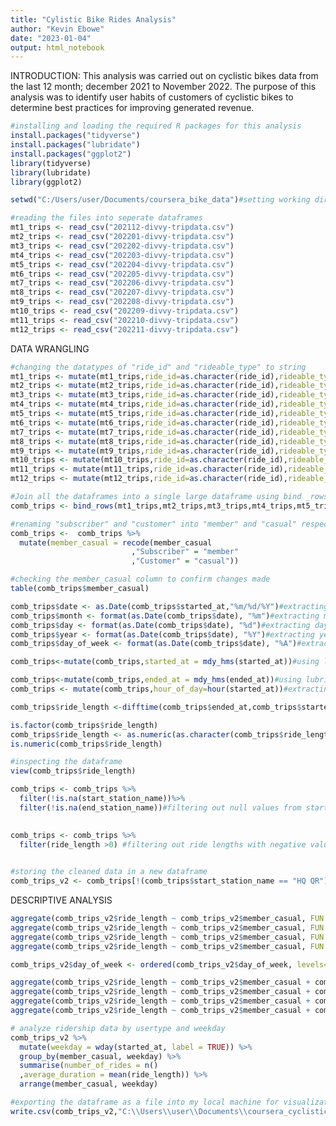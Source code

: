 ```yaml
---
title: "Cylistic Bike Rides Analysis"
author: "Kevin Ebowe"
date: "2023-01-04"
output: html_notebook
---
```

INTRODUCTION:
This analysis was carried out on cyclistic bikes data from the last 12 month; december 2021 to November 2022.
The purpose of this analysis was to identify user habits of customers of cyclistic bikes to determine best practices for improving generated revenue.


```r
#installing and loading the required R packages for this analysis
install.packages("tidyverse")
install.packages("lubridate")
install.packages("ggplot2")
library(tidyverse)
library(lubridate)
library(ggplot2)

```


```r
setwd("C:/Users/user/Documents/coursera_bike_data")#setting working directory to the file location

#reading the files into seperate dataframes
mt1_trips <- read_csv("202112-divvy-tripdata.csv")
mt2_trips <- read_csv("202201-divvy-tripdata.csv")
mt3_trips <- read_csv("202202-divvy-tripdata.csv")
mt4_trips <- read_csv("202203-divvy-tripdata.csv")
mt5_trips <- read_csv("202204-divvy-tripdata.csv")
mt6_trips <- read_csv("202205-divvy-tripdata.csv")
mt7_trips <- read_csv("202206-divvy-tripdata.csv")
mt8_trips <- read_csv("202207-divvy-tripdata.csv")
mt9_trips <- read_csv("202208-divvy-tripdata.csv")
mt10_trips <- read_csv("202209-divvy-tripdata.csv")
mt11_trips <- read_csv("202210-divvy-tripdata.csv")
mt12_trips <- read_csv("202211-divvy-tripdata.csv")

```

DATA WRANGLING

```r
#changing the datatypes of "ride_id" and "rideable_type" to string
mt1_trips <- mutate(mt1_trips,ride_id=as.character(ride_id),rideable_type=as.character(rideable_type))
mt2_trips <- mutate(mt2_trips,ride_id=as.character(ride_id),rideable_type=as.character(rideable_type))
mt3_trips <- mutate(mt3_trips,ride_id=as.character(ride_id),rideable_type=as.character(rideable_type))
mt4_trips <- mutate(mt4_trips,ride_id=as.character(ride_id),rideable_type=as.character(rideable_type))
mt5_trips <- mutate(mt5_trips,ride_id=as.character(ride_id),rideable_type=as.character(rideable_type))
mt6_trips <- mutate(mt6_trips,ride_id=as.character(ride_id),rideable_type=as.character(rideable_type))
mt7_trips <- mutate(mt7_trips,ride_id=as.character(ride_id),rideable_type=as.character(rideable_type))
mt8_trips <- mutate(mt8_trips,ride_id=as.character(ride_id),rideable_type=as.character(rideable_type))
mt9_trips <- mutate(mt9_trips,ride_id=as.character(ride_id),rideable_type=as.character(rideable_type))
mt10_trips <- mutate(mt10_trips,ride_id=as.character(ride_id),rideable_type=as.character(rideable_type))
mt11_trips <- mutate(mt11_trips,ride_id=as.character(ride_id),rideable_type=as.character(rideable_type))
mt12_trips <- mutate(mt12_trips,ride_id=as.character(ride_id),rideable_type=as.character(rideable_type))

```


```r
#Join all the dataframes into a single large dataframe using bind _rows function
comb_trips <- bind_rows(mt1_trips,mt2_trips,mt3_trips,mt4_trips,mt5_trips,mt6_trips,mt7_trips,mt8_trips,mt9_trips,mt10_trips,mt11_trips,mt12_trips)
```

```r
#renaming "subscriber" and "customer" into "member" and "casual" respectively for data consistency
comb_trips <-  comb_trips %>% 
  mutate(member_casual = recode(member_casual
                           ,"Subscriber" = "member"
                           ,"Customer" = "casual"))

```

```r
#checking the member_casual column to confirm changes made
table(comb_trips$member_casual)
```

```r

comb_trips$date <- as.Date(comb_trips$started_at,"%m/%d/%Y")#extracting date column from started_at
comb_trips$month <- format(as.Date(comb_trips$date), "%m")#extracting month column from started_at
comb_trips$day <- format(as.Date(comb_trips$date), "%d")#extracting day column from started_at
comb_trips$year <- format(as.Date(comb_trips$date), "%Y")#extracting year column from started_at
comb_trips$day_of_week <- format(as.Date(comb_trips$date), "%A")#extracting day_of_week column from started_at


```

```r

comb_trips<-mutate(comb_trips,started_at = mdy_hms(started_at))#using lubridate library to format started_at column 

comb_trips<-mutate(comb_trips,ended_at = mdy_hms(ended_at))#using lubridate library to format ended_at column 
comb_trips <- mutate(comb_trips,hour_of_day=hour(started_at))#extracting hour column from started_at

```

```r
comb_trips$ride_length <-difftime(comb_trips$ended_at,comb_trips$started_at,units='mins')#using POSIXct to create ride length column 


```


```r
is.factor(comb_trips$ride_length)
comb_trips$ride_length <- as.numeric(as.character(comb_trips$ride_length))
is.numeric(comb_trips$ride_length)

```

```r
#inspecting the dataframe
view(comb_trips$ride_length)

```


```r
comb_trips <- comb_trips %>% 
  filter(!is.na(start_station_name))%>%   
  filter(!is.na(end_station_name))#filtering out null values from start_station_name and end_station_name
  
```
```r
comb_trips <- comb_trips %>%
  filter(ride_length >0) #filtering out ride lengths with negative values
  
```




```r
#storing the cleaned data in a new dataframe 
comb_trips_v2 <- comb_trips[!(comb_trips$start_station_name == "HQ QR"),]

```


DESCRIPTIVE ANALYSIS

```r
aggregate(comb_trips_v2$ride_length ~ comb_trips_v2$member_casual, FUN = mean)#average ride length for each usertype
aggregate(comb_trips_v2$ride_length ~ comb_trips_v2$member_casual, FUN = median)#finding the nedian ride length for eeach usertype
aggregate(comb_trips_v2$ride_length ~ comb_trips_v2$member_casual, FUN = max)#finding the maximun ride length for each usertype
aggregate(comb_trips_v2$ride_length ~ comb_trips_v2$member_casual, FUN = min)#findingn the minimum ride length for each usertype


```

```r
comb_trips_v2$day_of_week <- ordered(comb_trips_v2$day_of_week, levels=c("Sunday", "Monday", "Tuesday", "Wednesday", "Thursday", "Friday", "Saturday"))#creating an order for the column "day_of_week"

```


```r
aggregate(comb_trips_v2$ride_length ~ comb_trips_v2$member_casual + comb_trips_v2$day_of_week, FUN = mean)#finding the average ride length for each usertype for every day of the week
aggregate(comb_trips_v2$ride_length ~ comb_trips_v2$member_casual + comb_trips_v2$day_of_week, FUN = median)#finding the median ride length for each usertype for every day of the week
aggregate(comb_trips_v2$ride_length ~ comb_trips_v2$member_casual + comb_trips_v2$day_of_week, FUN = max)#finding the maximum ride length for each usertype for every day of the week
aggregate(comb_trips_v2$ride_length ~ comb_trips_v2$member_casual + comb_trips_v2$day_of_week, FUN = min)#finding the minimum ride length for each usertype for every day of the week

```

```r
# analyze ridership data by usertype and weekday
comb_trips_v2 %>% 
  mutate(weekday = wday(started_at, label = TRUE)) %>%
  group_by(member_casual, weekday) %>%
  summarise(number_of_rides = n()
  ,average_duration = mean(ride_length)) %>% 
  arrange(member_casual, weekday)


```


```r
#exporting the dataframe as a file into my local machine for visualization on tableau
write.csv(comb_trips_v2,"C:\\Users\\user\\Documents\\coursera_cyclistic_trips_project_max.csv",row.names=TRUE)

```
